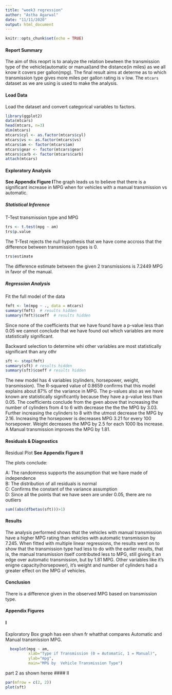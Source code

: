 ---
title: "week3 regression"
author: "Astha Agarwal"
date: "11/11/2020"
output: html_document
---


```{r setup, include=FALSE}
knitr::opts_chunk$set(echo = TRUE)
```

#### Report Summary

The aim of this reoprt is to analyze the relation bewteen the transmission type of the vehicle(automatic or manual)and the distance(in miles) as we all know it covers per gallon(mpg).
The final result aims at determe as to which transmission type gives more miles per gallon rating is v low.
The `mtcars` dataset as we are using is used to make the analysis.

#### Load Data
Load the dataset and convert categorical variables to factors.
```{r results='hide', message=FALSE}
library(ggplot2)
data(mtcars)
head(mtcars, n=3)
dim(mtcars)
mtcars$cyl <- as.factor(mtcars$cyl)
mtcars$vs <- as.factor(mtcars$vs)
mtcars$am <- factor(mtcars$am)
mtcars$gear <- factor(mtcars$gear)
mtcars$carb <- factor(mtcars$carb)
attach(mtcars)
```

#### Exploratory Analysis
**See Appendix Figure I**The graph leads us to believe that there is a significant 
increase in MPG when for vehicles with a manual transmission vs automatic.

##### Statistical Inference
T-Test transmission type and MPG
```{r}
trs <- t.test(mpg ~ am)
trs$p.value
```
The T-Test rejects the null hypothesis that we have come accross that the difference between transmission
types is 0.  
```{r}
trs$estimate
```
The difference estimate between the given 2 transmissions is 7.2449 MPG in favor of the 
manual.

##### Regression Analysis
Fit the full model of the data
```{r results='hide'}
fmft <- lm(mpg ~ ., data = mtcars)
summary(fmft)  # results hidden
summary(fmft)$coeff  # results hidden
```
Since none of the coefficients that we have found have a p-value less than 0.05 we cannot conclude that we have found out
which variables are more statistically significant. 

Backward selection to determine whi other variables are most statistically 
significant than any othr
```{r results='hide'}
sft <- step(fmft)
summary(sft) # results hidden
summary(sft)$coeff # results hidden
```

The new model has 4 variables (cylinders, horsepower, weight, transmission). The
R-squared value of 0.8659 confirms that this model explains about 87% of the 
variance in MPG. The p-values also as we have known are statistically significantly because they
have a p-value less than 0.05. The coefficients conclude from the gven above that increasing the 
number of cylinders from 4 to 6 with decrease the the the MPG by 3.03.  Further 
increasing the cylinders to 8 with the utmost decrease the MPG by 2.16.  Increasing the 
horsepower is decreases MPG 3.21 for every 100 horsepower.  Weight decreases the
MPG by 2.5 for each 1000 lbs increase. A Manual transmission improves the MPG by
1.81.

#### Residuals & Diagnostics
Residual Plot
**See Appendix Figure II**

The plots conclude:

A: The randomness supports the assumption that we have made of independence  
B: The distribution of all residuals is normal  
C: Confirms the constant of the variance assumption  
D: Since all the points that we have seen are under 0.05, there are no outliers
```{r}
sum((abs(dfbetas(sft)))>1)
```

#### Results

The analysis performed shows that the vehicles with manual transmission have a higher MPG rating than vehicles with automatic transmission by 7.245.
When fitted with multiple linear regressions, the results went on to show that the transmission type had less to do with the earlier results, that is, the manual transmission itself contributed less to MPG, still giving it an edge over automatic transmission, but by 1.81 MPG. Other variables like it's enigne capacity(horsepower), it's weight and number of cylinders had a greater effect on the MPG of vehicles.  

#### Conclusion

There is a difference given in the observed  MPG based on transmission type.  

#### Appendix Figures

#### I
Exploratory Box graph has een shwn fr whatthat compares Automatic and Manual 
transmission MPG.  
```{r echo=FALSE}
  boxplot(mpg ~ am, 
          xlab="Type if Transmission (0 = Automatic, 1 = Manual)", 
          ylab="mpg",
          main="MPG by  Vehicle Transmission Type")
```
part 2 as shown heree
#### II 
```{r echo=FALSE}
par(mfrow = c(2, 2))
plot(sft)
```